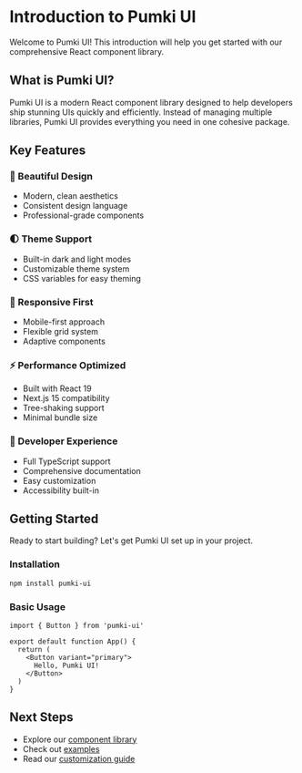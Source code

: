 # Introduction to Pumki UI

Welcome to Pumki UI! This introduction will help you get started with our comprehensive React component library.

## What is Pumki UI?

Pumki UI is a modern React component library designed to help developers ship stunning UIs quickly and efficiently. Instead of managing multiple libraries, Pumki UI provides everything you need in one cohesive package.

## Key Features

### 🎨 Beautiful Design
- Modern, clean aesthetics
- Consistent design language
- Professional-grade components

### 🌓 Theme Support
- Built-in dark and light modes
- Customizable theme system
- CSS variables for easy theming

### 📱 Responsive First
- Mobile-first approach
- Flexible grid system
- Adaptive components

### ⚡ Performance Optimized
- Built with React 19
- Next.js 15 compatibility
- Tree-shaking support
- Minimal bundle size

### 🔧 Developer Experience
- Full TypeScript support
- Comprehensive documentation
- Easy customization
- Accessibility built-in

## Getting Started

Ready to start building? Let's get Pumki UI set up in your project.

### Installation

```bash copy
npm install pumki-ui
```

### Basic Usage

```tsx
import { Button } from 'pumki-ui'

export default function App() {
  return (
    <Button variant="primary">
      Hello, Pumki UI!
    </Button>
  )
}
```

## Next Steps

- Explore our [component library](/docs/components)
- Check out [examples](/docs/examples)
- Read our [customization guide](/docs/customization)
